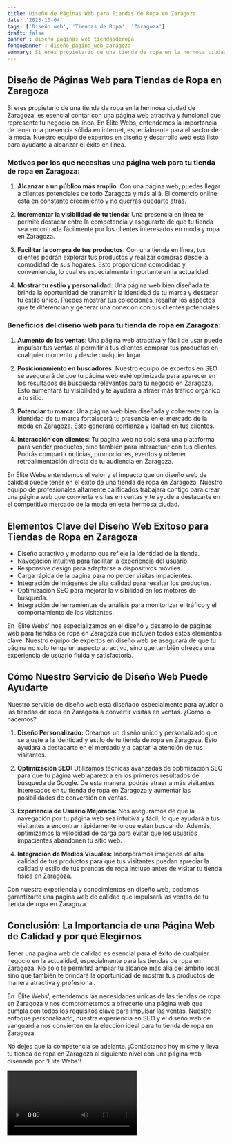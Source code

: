 ```yaml
---
title: Diseño de Páginas Web para Tiendas de Ropa en Zaragoza
date: '2023-10-04'
tags: ['Diseño web', 'Tiendas de Ropa', 'Zaragoza']
draft: false
banner : diseño_paginas_web_tiendasderopa
fondoBanner : diseño_pagina_web_zaragoza
summary: Si eres propietario de una tienda de ropa en la hermosa ciudad de Zaragoza, es esencial contar con una página web atractiva y funcional que represente tu negocio en línea. En Élite Webs, entendemos la importancia de tener una presencia sólida en internet, especialmente para el sector de la moda. Nuestro equipo de expertos en diseño y desarrollo web está listo para ayudarte a alcanzar el éxito en línea.
---
```


## Diseño de Páginas Web para Tiendas de Ropa en Zaragoza

Si eres propietario de una tienda de ropa en la hermosa ciudad de Zaragoza, es esencial contar con una página web atractiva y funcional que represente tu negocio en línea. En Élite Webs, entendemos la importancia de tener una presencia sólida en internet, especialmente para el sector de la moda. Nuestro equipo de expertos en diseño y desarrollo web está listo para ayudarte a alcanzar el éxito en línea.

### Motivos por los que necesitas una página web para tu tienda de ropa en Zaragoza:

1. **Alcanzar a un público más amplio**: Con una página web, puedes llegar a clientes potenciales de todo Zaragoza y más allá. El comercio online está en constante crecimiento y no querrás quedarte atrás.

2. **Incrementar la visibilidad de tu tienda**: Una presencia en línea te permite destacar entre la competencia y asegurarte de que tu tienda sea encontrada fácilmente por los clientes interesados en moda y ropa en Zaragoza.

3. **Facilitar la compra de tus productos**: Con una tienda en línea, tus clientes podrán explorar tus productos y realizar compras desde la comodidad de sus hogares. Esto proporciona comodidad y conveniencia, lo cual es especialmente importante en la actualidad.

4. **Mostrar tu estilo y personalidad**: Una página web bien diseñada te brinda la oportunidad de transmitir la identidad de tu marca y destacar tu estilo único. Puedes mostrar tus colecciones, resaltar los aspectos que te diferencian y generar una conexión con tus clientes potenciales.

### Beneficios del diseño web para tu tienda de ropa en Zaragoza:

1. **Aumento de las ventas**: Una página web atractiva y fácil de usar puede impulsar tus ventas al permitir a tus clientes comprar tus productos en cualquier momento y desde cualquier lugar.

2. **Posicionamiento en buscadores**: Nuestro equipo de expertos en SEO se asegurará de que tu página web esté optimizada para aparecer en los resultados de búsqueda relevantes para tu negocio en Zaragoza. Esto aumentará tu visibilidad y te ayudará a atraer más tráfico orgánico a tu sitio.

3. **Potenciar tu marca**: Una página web bien diseñada y coherente con la identidad de tu marca fortalecerá tu presencia en el mercado de la moda en Zaragoza. Esto generará confianza y lealtad en tus clientes.

4. **Interacción con clientes**: Tu página web no solo será una plataforma para vender productos, sino también para interactuar con tus clientes. Podrás compartir noticias, promociones, eventos y obtener retroalimentación directa de tu audiencia en Zaragoza.

En Élite Webs entendemos el valor y el impacto que un diseño web de calidad puede tener en el éxito de una tienda de ropa en Zaragoza. Nuestro equipo de profesionales altamente calificados trabajará contigo para crear una página web que convierta visitas en ventas y te ayude a destacarte en el competitivo mercado de la moda en esta hermosa ciudad.

<GifSeo />

<Cta />

## Elementos Clave del Diseño Web Exitoso para Tiendas de Ropa en Zaragoza

- Diseño atractivo y moderno que refleje la identidad de la tienda.
- Navegación intuitiva para facilitar la experiencia del usuario.
- Responsive design para adaptarse a dispositivos móviles.
- Carga rápida de la página para no perder visitas impacientes.
- Integración de imágenes de alta calidad para resaltar los productos.
- Optimización SEO para mejorar la visibilidad en los motores de búsqueda.
- Integración de herramientas de análisis para monitorizar el tráfico y el comportamiento de los visitantes.

En 'Élite Webs' nos especializamos en el diseño y desarrollo de páginas web para tiendas de ropa en Zaragoza que incluyen todos estos elementos clave. Nuestro equipo de expertos en diseño web se asegurará de que tu página no solo tenga un aspecto atractivo, sino que también ofrezca una experiencia de usuario fluida y satisfactoria.

## Cómo Nuestro Servicio de Diseño Web Puede Ayudarte

Nuestro servicio de diseño web está diseñado especialmente para ayudar a las tiendas de ropa en Zaragoza a convertir visitas en ventas. ¿Cómo lo hacemos?

1. **Diseño Personalizado:** Creamos un diseño único y personalizado que se ajuste a la identidad y estilo de tu tienda de ropa en Zaragoza. Esto ayudará a destacarte en el mercado y a captar la atención de tus visitantes.

2. **Optimización SEO:** Utilizamos técnicas avanzadas de optimización SEO para que tu página web aparezca en los primeros resultados de búsqueda de Google. De esta manera, podrás atraer a más visitantes interesados en tu tienda de ropa en Zaragoza y aumentar las posibilidades de conversión en ventas.

3. **Experiencia de Usuario Mejorada:** Nos aseguramos de que la navegación por tu página web sea intuitiva y fácil, lo que ayudará a tus visitantes a encontrar rápidamente lo que están buscando. Además, optimizamos la velocidad de carga para evitar que los usuarios impacientes abandonen tu sitio web.

4. **Integración de Medios Visuales:** Incorporamos imágenes de alta calidad de tus productos para que tus visitantes puedan apreciar la calidad y estilo de tus prendas de ropa incluso antes de visitar tu tienda física en Zaragoza.

Con nuestra experiencia y conocimientos en diseño web, podemos garantizarte una página web de calidad que impulsará las ventas de tu tienda de ropa en Zaragoza.

## Conclusión: La Importancia de una Página Web de Calidad y por qué Elegirnos

Tener una página web de calidad es esencial para el éxito de cualquier negocio en la actualidad, especialmente para las tiendas de ropa en Zaragoza. No solo te permitirá ampliar tu alcance más allá del ámbito local, sino que también te brindará la oportunidad de mostrar tus productos de manera atractiva y profesional.

En 'Élite Webs', entendemos las necesidades únicas de las tiendas de ropa en Zaragoza y nos comprometemos a ofrecerte una página web que cumpla con todos los requisitos clave para impulsar las ventas. Nuestro enfoque personalizado, nuestra experiencia en SEO y el diseño web de vanguardia nos convierten en la elección ideal para tu tienda de ropa en Zaragoza.

No dejes que la competencia se adelante. ¡Contáctanos hoy mismo y lleva tu tienda de ropa en Zaragoza al siguiente nivel con una página web diseñada por 'Élite Webs'!

<Video />

<CtaBot job='Tiendas de Ropa' city='Zaragoza'/>

<Gmaps query='Zaragoza+españa+maps' />